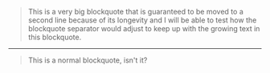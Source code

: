 > This is a very big blockquote that is guaranteed to be moved to a second line because of its longevity and I will be able to test how the blockquote separator would adjust to keep up with the growing text in this blockquote.



***



> This is a normal blockquote, isn't it?